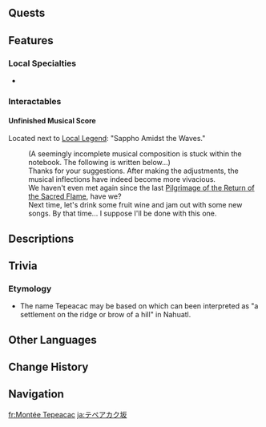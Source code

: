 {{Stub}}
{{Location Infobox
|image        = <gallery>
Tepeacac Rise.png|In-game
Subarea Tepeacac Rise Map Location.png|Map
</gallery>
|type         = Subarea
|map_level    = 
|area         = Tequemecan Valley
|region       = Natlan
}}

{{Location Intro|description=}}
<!--
==Points of Interest==
{{Locations by Category Table|type=Points of Interest}}
-->
==Quests==
{{Quests by Category List|Tepeacac Rise Quests|heo=1}}

==Features==
<!--===Exploration===
*

===Enemies===
====Common Enemies====
* {{Enemy|}}

====Elite Enemies====
* {{Enemy|}}
-->
===Local Specialties===
* {{Item|Saurian Claw Succulent}}

===Interactables===
====Unfinished Musical Score====
Located next to [[Local Legend]]: "Sappho Amidst the Waves."
{{Dialogue Start}}
:(A seemingly incomplete musical composition is stuck within the notebook. The following is written below...)
:Thanks for your suggestions. After making the adjustments, the musical inflections have indeed become more vivacious.
:We haven't even met again since the last [[Pilgrimage of the Return of the Sacred Flame]], have we?
:Next time, let's drink some fruit wine and jam out with some new songs. By that time... I suppose I'll be done with this one.
{{Dialogue End}}
<!--
==Puzzles==

==NPCs==
*
-->
==Descriptions==
{{Description|Slopes nestled in the northwest of Coatepec Mountain. The lower terrain is surprisingly conducive to plant growth, making it a frequent resting place for many Saurians.<br>In Natlan, these slopes are also referred to as the “Genesis of the Mountains.”|[[Expedition]] description}}
<!--
==Soundtracks==
{{Soundtracks by Category Table|type=location}}
--><!--
==Lore==

==Gallery==
<gallery>

</gallery>

==Video Guides==
{{EVT
|video   = 
|caption = 
}}
-->
==Trivia==
===Etymology===
*The name Tepeacac may be based on {{w|Tepeyac|Tepeyacac}} which can been interpreted as "a settlement on the ridge or brow of a hill" in Nahuatl.

==Other Languages==
{{Other Languages
|en       = Tepeacac Rise
|zhs      = 隆崛坡
|zhs_rm   = Lóngjué-pō
|zht      = 隆崛坡
|zht_rm   = Lóngjué-pō
|zh_tl    = Lofty Jutting Slope
|ja       = テペアカク{{Rubi|坂|ざか}}
|ja_rm    = Tepeakaku-zaka
|ja_tl    = Tepeacac Hill
|ko       = 솟구친 언덕
|ko_tl    = 
|es       = Cerro Tepeacac
|es_tl    = Tepeacac Hill
|fr       = Montée Tepeacac
|fr_tl    = Tepeacac Rise
|ru       = Склон Тепеакак
|ru_tl    = Tepeacac Slope
|th       = Tepeacac Rise
|vi       = Dốc Tepeacac
|vi_tl    = 
|de       = Tepeacac-Hang
|de_tl    = Tepeacac Slope
|id       = Tepeacac Rise
|pt       = Colina Tepeacac
|pt_tl    = 
|tr       = Tepeacac Tepesi
|tr_tl    = 
|it       = Salita di Tepeacac
|it_tl    = Tepeacac Ascent
}}

==Change History==
{{Change History|5.0}}
<!--
==References==
{{Reflist}}
-->
==Navigation==
{{Area Navbox|Natlan}}

[[fr:Montée Tepeacac]]
[[ja:テペアカク坂]]
